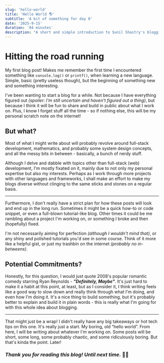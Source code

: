 ```yaml
---
slug: 'hello-world'
title: 'Hello World 🌎'
subtitle: 'A bit of something for day 0'
date: '2025-9-15'
duration: '04 minutes'
description: "A short and simple introduction to Sunil Shastry's blogging journey. Sunil Shastry writes about his interests, reasons and motivation behind starting a blog."
---
```


# Hitting the road running

My first blog post! Makes me remember the first time I encountered something like `console.log()` or
`printf()`, when learning a new language. Simple, basic (pretty useless though), but the beginning of something new and something interesting.

I've been wanting to start a blog for a while. Not because I have everything figured out _(spoiler: I'm still uncertain and haven't figured out a thing)_, but because I think it will be fun to share and build in public about what I work on. Plus, I know I forget stuff all the time - so if nothing else, this will be my personal scratch note on the internet!

## But what?

Most of what I might write about will probably revolve around full-stack development, mathematics, and probably some system design concepts, and all the messy bits in between - basically, a bunch of nerdy stuff.

Although I delve and dabble with topics other than full-stack (web) development, I'm mostly fixated on it, mainly due to not only my personal expertise but also my interests. Perhaps as I work through more projects with other languages and frameworks, I shall make an effort to make my blogs diverse without clinging to the same sticks and stones on a regular basis.

---

Furthermore, I don't really have a strict plan for how these posts will look and end up in the long run. Sometimes it might be a quick how-to or code snippet, or even a full-blown tutorial-like blog. Other times it could be me rambling about a project I'm working on, or something I broke and then (hopefully) fixed.

I'm not necessarily aiming for perfection _(although I wouldn't mind that)_, or any shiny and polished tutorials you'd see in some course. Think of it more like a helpful gist, or just my trashbin on the internet _(probably no in-betweens)_.

## Potential Commitments?

Honestly, for this question, I would just quote 2008's popular romantic comedy starring Ryan Reynolds - **_"Definitely, Maybe"_**. It's just hard to make it a habit at this point, at least, but as I consider it, I think writing feels like a good way to slow down and really think through what I'm doing, and even how I'm doing it. It's a nice thing to build something, but it's probably better to explain and build it in plain words - this is really what I'm going for with this whole idea about blogging.

---

That might just be a wrap! I didn't really have any big takeaways or hot tech tips on this one. It's really just a start. My boring, old “hello world”. From here, I will be writing about whatever I'm working on. Some posts will be short, some long, some probably chaotic, and some ridiculously boring. But that's kinda the point. Later!

### _Thank you for reading this blog! Until next time._ 👋🏻
